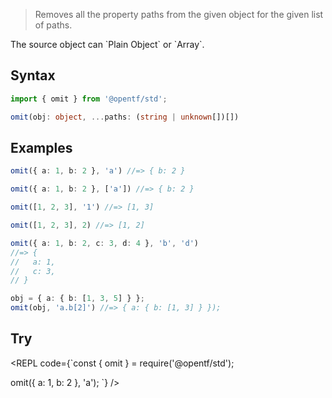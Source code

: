 
> Removes all the property paths from the given object for the given list of paths.

<Callout type="info">
The source object can `Plain Object` or `Array`.
</Callout>

## Syntax

```ts
import { omit } from '@opentf/std';

omit(obj: object, ...paths: (string | unknown[])[])
```

## Examples

```ts
omit({ a: 1, b: 2 }, 'a') //=> { b: 2 }

omit({ a: 1, b: 2 }, ['a']) //=> { b: 2 }

omit([1, 2, 3], '1') //=> [1, 3]

omit([1, 2, 3], 2) //=> [1, 2]

omit({ a: 1, b: 2, c: 3, d: 4 }, 'b', 'd') 
//=> {
//   a: 1,
//   c: 3,
// }

obj = { a: { b: [1, 3, 5] } };
omit(obj, 'a.b[2]') //=> { a: { b: [1, 3] } });
```
## Try

<REPL code={`const { omit } = require('@opentf/std');

omit({ a: 1, b: 2 }, 'a');
`} />